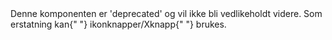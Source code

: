 
<Alertstripe type="advarsel">
  Denne komponenten er 'deprecated' og vil ikke bli vedlikeholdt videre. Som
  erstatning kan{" "}
  <Lenke href="/components/ikonknapper#xknapp">ikonknapper/Xknapp</Lenke>{" "}
  brukes.
</Alertstripe>
